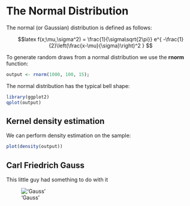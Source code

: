 The Normal Distribution
=======================

The normal (or Gaussian) distribution is defined as follows:

$$latex
f(x;\mu,\sigma^2) = \frac{1}{\sigma\sqrt{2\pi}} 
e^{ -\frac{1}{2}\left(\frac{x-\mu}{\sigma}\right)^2 }
$$

To generate random draws from a normal distribution we use the **rnorm** function:

```r
output <- rnorm(1000, 100, 15);
```

The normal distribution has the typical bell shape:

```r
library(ggplot2)
qplot(output)
```

## Kernel density estimation

We can perform density estimation on the sample:

```r
plot(density(output))
``` 

## Carl Friedrich Gauss

This little guy had something to do with it

!['Gauss'](https://goo.gl/eXN77h)
</div>
